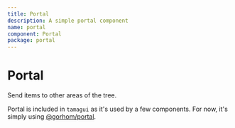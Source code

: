 ```yaml
---
title: Portal
description: A simple portal component
name: portal
component: Portal
package: portal
---
```


# Portal

<Description>Send items to other areas of the tree.</Description>

Portal is included in `tamagui` as it's used by a few components. For now, it's simply using [@gorhom/portal](https://github.com/gorhom/react-native-portal).
